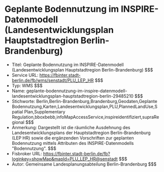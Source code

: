 # Geplante Bodennutzung im INSPIRE-Datenmodell (Landesentwicklungsplan Hauptstadtregion Berlin-Brandenburg)
- Titel: Geplante Bodennutzung im INSPIRE-Datenmodell (Landesentwicklungsplan Hauptstadtregion Berlin-Brandenburg) $$$
- Service URL: https://fbinter.stadt-berlin.de/fb/wms/senstadt/PLU_LEP_HR $$$
- Typ: WMS $$$
- Name: geplante-bodennutzung-im-inspire-datenmodell-landesentwicklungsplan-hauptstadtregion-berlin-29485210 $$$
- Stichworte: Berlin,Berlin-Brandenburg,Brandenburg,Geodaten,Geplante Bodennutzung,Karten,Landesentwicklungsplan,PLU,PlannedLandUse,Spatial Plan,Supplementary Regulation,bboxbebb,infoMapAccessService,inspireidentifiziert,supraRegional $$$
- Anmerkung: Dargestellt ist die räumliche Ausdehnung des Landesentwicklungsplans der Hauptstadtregion Berlin-Brandenburg (LEP HR) sowie die ergänzenden Vorschriften zur geplanten Bodennutzung mittels Attributen des INSPIRE-Datenmodells "Bodennutzung". $$$
- Fisbroker URL: https://fbinter.stadt-berlin.de/fb?loginkey=showMap&mapId=PLU_LEP_HR@senstadt $$$
- Autor: Gemeinsame Landesplanungsabteilung Berlin-Brandenburg $$$
